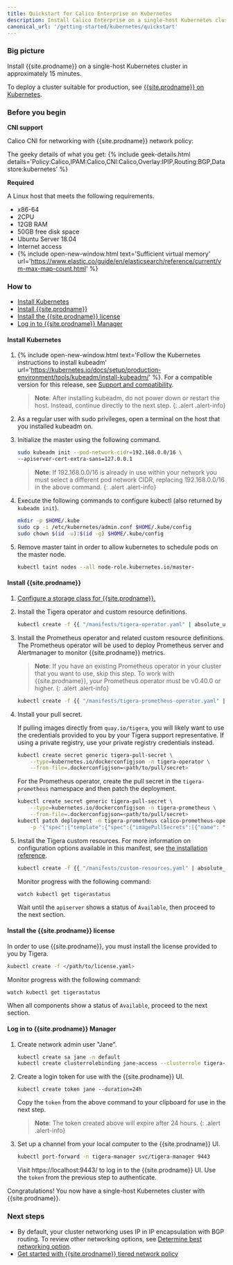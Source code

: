 ```yaml
---
title: Quickstart for Calico Enterprise on Kubernetes
description: Install Calico Enterprise on a single-host Kubernetes cluster for testing or development.
canonical_url: '/getting-started/kubernetes/quickstart'
---
```


### Big picture

Install {{site.prodname}} on a single-host Kubernetes cluster in approximately 15 minutes.

To deploy a cluster suitable for production, see [{{site.prodname}} on Kubernetes]({{site.baseurl}}/getting-started/kubernetes/).

### Before you begin

**CNI support**

Calico CNI for networking with {{site.prodname}} network policy:

The geeky details of what you get:
{% include geek-details.html details='Policy:Calico,IPAM:Calico,CNI:Calico,Overlay:IPIP,Routing:BGP,Datastore:kubernetes' %}

**Required**

A Linux host that meets the following requirements.

- x86-64
- 2CPU
- 12GB RAM
- 50GB free disk space
- Ubuntu Server 18.04
- Internet access
- {% include open-new-window.html text='Sufficient virtual memory' url='https://www.elastic.co/guide/en/elasticsearch/reference/current/vm-max-map-count.html' %}

### How to

- [Install Kubernetes](#install-kubernetes)
- [Install {{site.prodname}}](#install-calico-enterprise)
- [Install the {{site.prodname}} license](#install-the-calico-enterprise-license)
- [Log in to {{site.prodname}} Manager](#log-in-to-calico-enterprise-manager)

#### Install Kubernetes

1. {% include open-new-window.html text='Follow the Kubernetes instructions to install kubeadm' url='https://kubernetes.io/docs/setup/production-environment/tools/kubeadm/install-kubeadm/' %}. For a compatible version for this release, see [Support and compatibility]({{site.baseurl}}/getting-started/compatibility#kubernetes-kubeadm).

   >**Note**: After installing kubeadm, do not power down or restart
   the host. Instead, continue directly to the next step.
   {: .alert .alert-info}

1. As a regular user with sudo privileges, open a terminal on the host that you installed kubeadm on.

1. Initialize the master using the following command.

   ```bash
   sudo kubeadm init --pod-network-cidr=192.168.0.0/16 \
   --apiserver-cert-extra-sans=127.0.0.1
   ```

   > **Note**: If 192.168.0.0/16 is already in use within your network you must select a different pod network
   > CIDR, replacing 192.168.0.0/16 in the above command.
   {: .alert .alert-info}

1. Execute the following commands to configure kubectl (also returned by `kubeadm init`).

   ```bash
   mkdir -p $HOME/.kube
   sudo cp -i /etc/kubernetes/admin.conf $HOME/.kube/config
   sudo chown $(id -u):$(id -g) $HOME/.kube/config
   ```

1. Remove master taint in order to allow kubernetes to schedule pods on the master node.

   ```bash
   kubectl taint nodes --all node-role.kubernetes.io/master-
   ```

#### Install {{site.prodname}}

1. [Configure a storage class for {{site.prodname}}.]({{site.baseurl}}/getting-started/create-storage)

1. Install the Tigera operator and custom resource definitions.

   ```bash
   kubectl create -f {{ "/manifests/tigera-operator.yaml" | absolute_url }}
   ```

1. Install the Prometheus operator and related custom resource definitions. The Prometheus operator will be used to deploy Prometheus server and Alertmanager to monitor {{site.prodname}} metrics.

   > **Note**: If you have an existing Prometheus operator in your cluster that you want to use, skip this step. To work with {{site.prodname}}, your Prometheus operator must be v0.40.0 or higher.
   {: .alert .alert-info}

   ```bash
   kubectl create -f {{ "/manifests/tigera-prometheus-operator.yaml" | absolute_url }}
   ```

1. Install your pull secret.

   If pulling images directly from `quay.io/tigera`, you will likely want to use the credentials provided to you by your Tigera support representative. If using a private registry, use your private registry credentials instead.

   ```bash
   kubectl create secret generic tigera-pull-secret \
       --type=kubernetes.io/dockerconfigjson -n tigera-operator \
       --from-file=.dockerconfigjson=<path/to/pull/secret>
   ```

   For the Prometheus operator, create the pull secret in the `tigera-prometheus` namespace and then patch the deployment.

   ```bash
   kubectl create secret generic tigera-pull-secret \
       --type=kubernetes.io/dockerconfigjson -n tigera-prometheus \
       --from-file=.dockerconfigjson=<path/to/pull/secret>
   kubectl patch deployment -n tigera-prometheus calico-prometheus-operator \
       -p '{"spec":{"template":{"spec":{"imagePullSecrets":[{"name": "tigera-pull-secret"}]}}}}'
   ```

1. Install the Tigera custom resources. For more information on configuration options available in this manifest, see [the installation reference]({{site.baseurl}}/reference/installation/api).

   ```bash
   kubectl create -f {{ "/manifests/custom-resources.yaml" | absolute_url }}
   ```

   Monitor progress with the following command:

   ```bash
   watch kubectl get tigerastatus
   ```

   Wait until the `apiserver` shows a status of `Available`, then proceed to the next section.

#### Install the {{site.prodname}} license

In order to use {{site.prodname}}, you must install the license provided to you by Tigera.

```bash
kubectl create -f </path/to/license.yaml>
```

Monitor progress with the following command:

```bash
watch kubectl get tigerastatus
```

When all components show a status of `Available`, proceed to the next section.

#### Log in to {{site.prodname}} Manager

1. Create network admin user "Jane".

   ```bash
   kubectl create sa jane -n default
   kubectl create clusterrolebinding jane-access --clusterrole tigera-network-admin --serviceaccount default:jane
   ```

1. Create a login token for use with the {{site.prodname}} UI.

   ```
   kubectl create token jane --duration=24h
   ```

   Copy the `token` from the above command to your clipboard for use in the next step.

   > **Note**: The token created above will expire after 24 hours.
   {: .alert .alert-info}


1. Set up a channel from your local computer to the {{site.prodname}} UI.

   ```bash
   kubectl port-forward -n tigera-manager svc/tigera-manager 9443
   ```

   Visit https://localhost:9443/ to log in to the {{site.prodname}} UI. Use the `token` from the previous step to authenticate.

Congratulations! You now have a single-host Kubernetes cluster with {{site.prodname}}.

### Next steps

- By default, your cluster networking uses IP in IP encapsulation with BGP routing. To review other networking options,
 see [Determine best networking option]({{site.baseurl}}/networking/determine-best-networking).
- [Get started with {{site.prodname}} tiered network policy]({{site.baseurl}}/security/tiered-policy)
